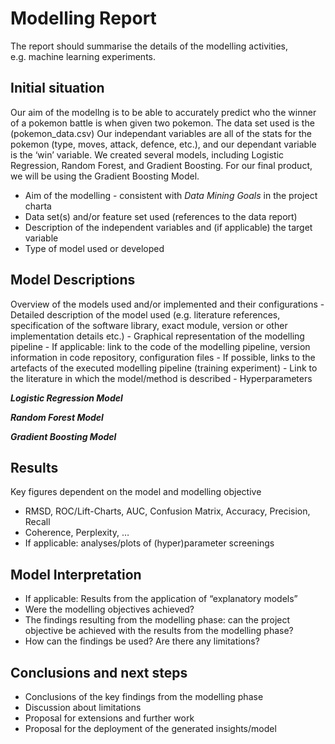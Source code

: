 # Modelling Report
The report should summarise the details of the modelling activities, e.g. machine learning experiments. 

## Initial situation
Our aim of the modellng is to be able to accurately predict who the winner of a pokemon battle is when given two pokemon.
The data set used is the (pokemon_data.csv) 
Our independant variables are all of the stats for the pokemon (type, moves, attack, defence, etc.), and our dependant variable is the 'win' variable.
We created several models, including Logistic Regression, Random Forest, and Gradient Boosting. For our final product, we will be using the Gradient Boosting Model.

- Aim of the modelling - consistent with *Data Mining Goals* in the project charta
- Data set(s) and/or feature set used (references to the data report)
- Description of the independent variables and (if applicable) the target variable
- Type of model used or developed

## Model Descriptions
Overview of the models used and/or implemented and their configurations 
- Detailed description of the model used (e.g. literature references, specification of the software library, exact module, version or other implementation details etc.)
- Graphical representation of the modelling pipeline
- If applicable: link to the code of the modelling pipeline, version information in code repository, configuration files
- If possible, links to the artefacts of the executed modelling pipeline (training experiment)
- Link to the literature in which the model/method is described
- Hyperparameters

***Logistic Regression Model***

***Random Forest Model***

***Gradient Boosting Model***




## Results
Key figures dependent on the model and modelling objective

- RMSD, ROC/Lift-Charts, AUC, Confusion Matrix, Accuracy, Precision, Recall
- Coherence, Perplexity, ... 
- If applicable: analyses/plots of (hyper)parameter screenings

## Model Interpretation
- If applicable: Results from the application of "explanatory models"
- Were the modelling objectives achieved?
- The findings resulting from the modelling phase: can the project objective be achieved with the results from the modelling phase?
- How can the findings be used? Are there any limitations?

## Conclusions and next steps
- Conclusions of the key findings from the modelling phase
- Discussion about limitations
- Proposal for extensions and further work
- Proposal for the deployment of the generated insights/model
